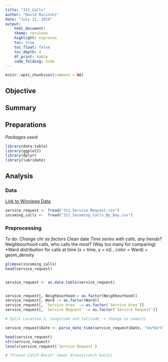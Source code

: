 ```yaml
---
title: "311_Calls"
author: "David Rucinski"
date: "July 11, 2019"
output: 
    html_document:
    theme: cerulean
    highlight: espresso
    toc: true
    toc_float: false
    toc_depth: 4
    df_print: kable
    code_folding: hide
---
```


```r
knitr::opts_chunk$set(comment = NA)
```

## **Objective**


## **Summary**




## **Preparations**

*Packages used:*
```r
library(data.table)
library(ggplot2)
library(dplyr)
library(lubridate)
```

## **Analysis**

### Data

[Link to Winnipeg Data](URL)
```r

service_request <- fread("311_Service_Request.csv")
incoming_calls <-  fread("311_Incoming_Calls_By_Day.csv")
```


### Preprocessing

To do:
*Change chr as factors
*Clean date
*Time series with calls, any trends?
*Neighbourhood calls, who calls the most? (Way too many for comparing)
*Ward distribution for calls at time (x = time, y = n() , color = Ward) + geom_density 
```r
glimpse(incoming_calls)
head(service_request)


service_request <- as.data.table(service_request)


service_request[, Neighbourhood:= as.factor(Neighbourhood)]
service_request[, Ward := as.factor(Ward)]
service_request[, `Service Area` := as.factor(`Service Area`)]
service_request[, `Service Request` := as.factor(`Service Request`)]

# Split Location 1, longitude and latitude -> change as numeric

service_request$Date <- parse_date_time(service_request$Date, '%m/%d/%Y %I:%M:%S %p')

head(service_request)
str(service_request)
levels(service_request$`Service Request`)

# "Frozen Catch Basin" sewer drains(catch basin)
```



```r



```


```r



```



